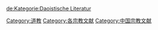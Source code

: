{{Commonscat|Taoist texts}}

[[Category:道教|Category:道教]]
[[Category:各宗教文献|Category:各宗教文献]]
[[Category:中国宗教文献|Category:中国宗教文献]]

[[de:Kategorie:Daoistische_Literatur|de:Kategorie:Daoistische Literatur]]